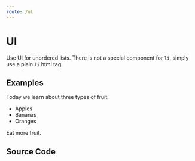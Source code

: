 ```yaml
---
route: /ul
---
```



# Ul

Use Ul for unordered lists. There is not a special component for `li`, simply use a plain `li` html tag.

## Examples

<Playground>
  <Text>Today we learn about three types of fruit.</Text>
  <Ul>
    <li>Apples</li>
    <li>Bananas</li>
    <li>Oranges</li>
  </Ul>
  <Text>Eat more fruit.</Text>
</Playground>

## Source Code

<Source />
